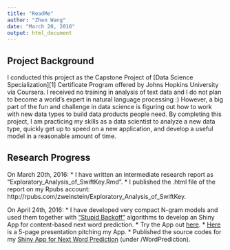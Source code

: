 ```yaml
---
title: "ReadMe"
author: "Zhen Wang"
date: "March 20, 2016"
output: html_document
---
```


## Project Background

I conducted this project as the Capstone Project of [Data Science Specialization][1] Certificate Program offered by Johns Hopkins University via Coursera. I received no training in analysis of text data and I do not plan to become a world's expert in natural language processing :) However, a big part of the fun and challenge in data science is figuring out how to work with new data types to build data products people need. By completing this project, I am practicing my skills as a data scientist to analyze a new data type, quickly get up to speed on a new application, and develop a useful model in a reasonable amount of time. 

## Research Progress

On March 20th, 2016:
* I have written an intermediate research report as "Exploratory_Analysis_of_SwiftKey.Rmd".
* I published the .html file of the report on my Rpubs account: http://rpubs.com/zweinstein/Exploratory_Analysis_of_SwiftKey.

On April 24th, 2016:
* I have developed very compact N-gram models and used them together with ["Stupid Backoff"](http://www.aclweb.org/anthology/D07-1090) algorithms to develop an Shiny App for content-based next word prediction.
* Try the App out [here](https://zw-einstein.shinyapps.io/WordPrediction_v1/).
* [Here](http://rpubs.com/zweinstein/NextWordPrediction) is a 5-page presentation pitching my App.
* Published the source codes for my [Shiny App for Next Word Prediction](https://zw-einstein.shinyapps.io/WordPrediction_v1/) (under /WordPrediction). 
